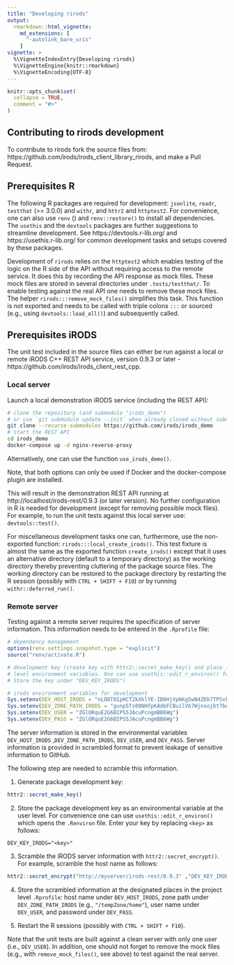 ```yaml
---
title: "Developing rirods"
output: 
  rmarkdown::html_vignette:
    md_extensions: [ 
      "-autolink_bare_uris" 
    ]
vignette: >
  %\VignetteIndexEntry{Developing rirods}
  %\VignetteEngine{knitr::rmarkdown}
  %\VignetteEncoding{UTF-8}
---
```


```r
knitr::opts_chunk$set(
  collapse = TRUE,
  comment = "#>"
)
```

## Contributing to rirods development

To contribute to rirods fork the source files from: 
https://github.com/irods/irods_client_library_rirods, and make a Pull Request. 

## Prerequisites R

The following R packages are required for development: `jsonlite`, `readr`, 
`testthat` (>= 3.0.0) and `withr`, and `httr2` and `httptest2`. For convenience,
one can also use `renv` () and `renv::restore()` to install all 
dependencies. The `usethis` and the `devtools` packages are further 
suggestions to streamline development. See https://devtools.r-lib.org/ and 
https://usethis.r-lib.org/ for common development tasks and setups covered by 
these packages.

Development of `rirods` relies on the `httptest2` which enables testing of the 
logic on the R side of the API without requiring access to the remote service.
It does this by recording the API response as mock files. These mock files are 
stored in several directories under `.tests/testthat/`. To enable testing
against the real API one needs to remove these mock files. The helper 
`rirods:::remove_mock_files()` simplifies this task. This function is not exported and 
needs to be called with triple colons `:::` or sourced (e.g., using `devtools::load_all()`) and subsequently 
called.

## Prerequisites iRODS

The unit test included in the source files can either be run against a local or 
remote iRODS C++ REST API service, version 0.9.3 or later - 
https://github.com/irods/irods_client_rest_cpp.

### Local server

Launch a local demonstration iRODS service (including the REST API):

```bash
# clone the repository (and submodule "irods_demo")
# or use `git submodule update --init` when already cloned without submodules
git clone --recurse-submodules https://github.com/irods/irods_demo
# start the REST API
cd irods_demo
docker-compose up -d nginx-reverse-proxy
```

Alternatively, one can use the function `use_irods_demo()`.

Note, that both options can only be used if Docker and the docker-compose plugin are installed.

This will result in the demonstration REST API running at http://localhost/irods-rest/0.9.3 (or later version). 
No further configuration in R is needed for development (except for removing 
possible mock files). For example, to run the unit tests against this local 
server use: `devtools::test()`.

For miscellaneous development tasks one can, furthermore, use the non-exported 
function: `rirods:::local_create_irods()`. This test fixture is almost the same as the
exported function `create_irods()` except that it uses an alternative directory
(default to a temporary directory) as the working directory thereby preventing 
cluttering of the package source files. The working directory can be restored to the 
package directory by restarting the R session (possibly with `CTRL + SHIFT + F10`) or by running `withr::deferred_run()`. 

### Remote server

Testing against a remote server requires the specification of server 
information. This information needs to be entered in the `.Rprofile` file:

```r
# dependency management
options(renv.settings.snapshot.type = "explicit")
source("renv/activate.R")

# development key (create key with httr2::secret_make_key() and place in user
# level environment variables. One can use usethis::edit_r_environ() for this.
# Store the key under "DEV_KEY_IRODS")

# irods environment variables for development
Sys.setenv(DEV_HOST_IRODS = "nLO8T0IpHCT2kXklYE-IB0HjYpNkg5wN4ZKk7TPSvkwGf9FauDR-O5mVI-mmD2_zNFGLoaVcAgYl")
Sys.setenv(DEV_ZONE_PATH_IRODS = "gunp5Ts08NHfpKAdbFCBuilVb7Wjnxojbt7bA1e-9Q")
Sys.setenv(DEV_USER = "ZGlORquE2G6BIPS5JAcuPcngmBB6Wg")
Sys.setenv(DEV_PASS = "ZGlORquE2G6BIPS5JAcuPcngmBB6Wg")
```

The server information is stored in the environmental variables `DEV_HOST_IRODS`
,`DEV_ZONE_PATH_IRODS`, `DEV_USER`, and `DEV_PASS`. Server information is 
provided in scrambled format to prevent leakage of sensitive information to 
GitHub. 

The following step are needed to scramble this information.

1) Generate package development key:

```r
httr2::secret_make_key()
```

2) Store the package development key as an environmental variable at the user 
level. For convenience one can use `usethis::edit_r_environ()` which opens the 
`.Renviron` file. Enter your key by replacing `<key>` as follows:

```
DEV_KEY_IRODS="<key>"
```

3) Scramble the iRODS server information with `httr2::secret_encrypt()`. 
For example, scramble the host name as follows:

```r
httr2::secret_encrypt("http://myserver/irods-rest/0.9.3" ,"DEV_KEY_IRODS")
```

4) Store the scrambled information at the designated places in the project level 
`.Rprofile`: host name under `DEV_HOST_IRODS`, zone path under 
`DEV_ZONE_PATH_IRODS` (e.g., `"/tempZone/home"`), user name under `DEV_USER`, 
and password under `DEV_PASS`.

5) Restart the R sessions (possibly with `CTRL + SHIFT + F10`).

Note that the unit tests are built against a clean server with only one user 
(i.e., `DEV_USER`). In addition, one should not forget to remove the mock files
(e.g., with `remove_mock_files()`, see above) to test against the real server.

